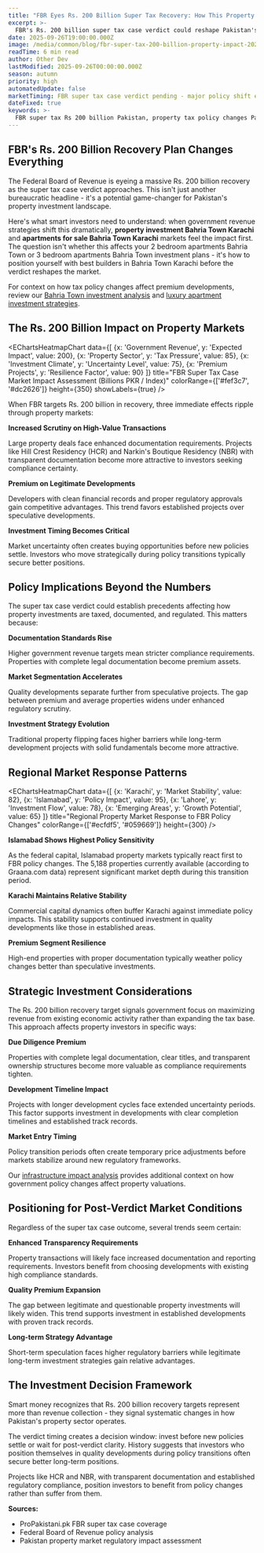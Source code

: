 ```yaml
---
title: "FBR Eyes Rs. 200 Billion Super Tax Recovery: How This Property Market Game-Changer Affects Your Investment Strategy"
excerpt: >-
  FBR's Rs. 200 billion super tax case verdict could reshape Pakistan's property investment landscape. Here's what this means for NBR and HCR investors and why timing matters now.
date: 2025-09-26T19:00:00.000Z
image: /media/common/blog/fbr-super-tax-200-billion-property-impact-2025.webp
readTime: 6 min read
author: Other Dev
lastModified: 2025-09-26T00:00:00.000Z
season: autumn
priority: high
automatedUpdate: false
marketTiming: FBR super tax case verdict pending - major policy shift expected
dateFixed: true
keywords: >-
  FBR super tax Rs 200 billion Pakistan, property tax policy changes Pakistan, real estate investment strategy 2025, NBR HCR tax implications, Pakistan property market government revenue
---
```


## FBR's Rs. 200 Billion Recovery Plan Changes Everything

The Federal Board of Revenue is eyeing a massive Rs. 200 billion recovery as the super tax case verdict approaches. This isn't just another bureaucratic headline - it's a potential game-changer for Pakistan's property investment landscape.

Here's what smart investors need to understand: when government revenue strategies shift this dramatically, **property investment Bahria Town Karachi** and **apartments for sale Bahria Town Karachi** markets feel the impact first. The question isn't whether this affects your 2 bedroom apartments Bahria Town or 3 bedroom apartments Bahria Town investment plans - it's how to position yourself with best builders in Bahria Town Karachi before the verdict reshapes the market.

For context on how tax policy changes affect premium developments, review our [Bahria Town investment analysis](/blog/2025/06/bahria-town-karachi-property-investment-guide) and [luxury apartment investment strategies](/blog/2025/02/luxury-apartments-bahria-town-investment-guide).

## The Rs. 200 Billion Impact on Property Markets

<EChartsHeatmapChart 
  data={[
    {x: 'Government Revenue', y: 'Expected Impact', value: 200},
    {x: 'Property Sector', y: 'Tax Pressure', value: 85},
    {x: 'Investment Climate', y: 'Uncertainty Level', value: 75},
    {x: 'Premium Projects', y: 'Resilience Factor', value: 90}
  ]}
  title="FBR Super Tax Case Market Impact Assessment (Billions PKR / Index)"
  colorRange={['#fef3c7', '#dc2626']}
  height={350}
  showLabels={true}
/>

When FBR targets Rs. 200 billion in recovery, three immediate effects ripple through property markets:

**Increased Scrutiny on High-Value Transactions**

Large property deals face enhanced documentation requirements. Projects like Hill Crest Residency (HCR) and Narkin's Boutique Residency (NBR) with transparent documentation become more attractive to investors seeking compliance certainty.

**Premium on Legitimate Developments**

Developers with clean financial records and proper regulatory approvals gain competitive advantages. This trend favors established projects over speculative developments.

**Investment Timing Becomes Critical**

Market uncertainty often creates buying opportunities before new policies settle. Investors who move strategically during policy transitions typically secure better positions.

## Policy Implications Beyond the Numbers

The super tax case verdict could establish precedents affecting how property investments are taxed, documented, and regulated. This matters because:

**Documentation Standards Rise**

Higher government revenue targets mean stricter compliance requirements. Properties with complete legal documentation become premium assets.

**Market Segmentation Accelerates**

Quality developments separate further from speculative projects. The gap between premium and average properties widens under enhanced regulatory scrutiny.

**Investment Strategy Evolution**

Traditional property flipping faces higher barriers while long-term development projects with solid fundamentals become more attractive.

## Regional Market Response Patterns

<EChartsHeatmapChart 
  data={[
    {x: 'Karachi', y: 'Market Stability', value: 82},
    {x: 'Islamabad', y: 'Policy Impact', value: 95},
    {x: 'Lahore', y: 'Investment Flow', value: 78},
    {x: 'Emerging Areas', y: 'Growth Potential', value: 65}
  ]}
  title="Regional Property Market Response to FBR Policy Changes"
  colorRange={['#ecfdf5', '#059669']}
  height={300}
/>

**Islamabad Shows Highest Policy Sensitivity**

As the federal capital, Islamabad property markets typically react first to FBR policy changes. The 5,188 properties currently available (according to Graana.com data) represent significant market depth during this transition period.

**Karachi Maintains Relative Stability**

Commercial capital dynamics often buffer Karachi against immediate policy impacts. This stability supports continued investment in quality developments like those in established areas.

**Premium Segment Resilience**

High-end properties with proper documentation typically weather policy changes better than speculative investments.

## Strategic Investment Considerations

The Rs. 200 billion recovery target signals government focus on maximizing revenue from existing economic activity rather than expanding the tax base. This approach affects property investors in specific ways:

**Due Diligence Premium**

Properties with complete legal documentation, clear titles, and transparent ownership structures become more valuable as compliance requirements tighten.

**Development Timeline Impact**

Projects with longer development cycles face extended uncertainty periods. This factor supports investment in developments with clear completion timelines and established track records.

**Market Entry Timing**

Policy transition periods often create temporary price adjustments before markets stabilize around new regulatory frameworks.

Our [infrastructure impact analysis](/blog/2025/04/infrastructure-impact-karachi-property-values-2025) provides additional context on how government policy changes affect property valuations.

## Positioning for Post-Verdict Market Conditions

Regardless of the super tax case outcome, several trends seem certain:

**Enhanced Transparency Requirements**

Property transactions will likely face increased documentation and reporting requirements. Investors benefit from choosing developments with existing high compliance standards.

**Quality Premium Expansion**

The gap between legitimate and questionable property investments will likely widen. This trend supports investment in established developments with proven track records.

**Long-term Strategy Advantage**

Short-term speculation faces higher regulatory barriers while legitimate long-term investment strategies gain relative advantages.

## The Investment Decision Framework

Smart money recognizes that Rs. 200 billion recovery targets represent more than revenue collection - they signal systematic changes in how Pakistan's property sector operates.

The verdict timing creates a decision window: invest before new policies settle or wait for post-verdict clarity. History suggests that investors who position themselves in quality developments during policy transitions often secure better long-term positions.

Projects like HCR and NBR, with transparent documentation and established regulatory compliance, position investors to benefit from policy changes rather than suffer from them.

**Sources:**
- ProPakistani.pk FBR super tax case coverage
- Federal Board of Revenue policy analysis
- Pakistan property market regulatory impact assessment